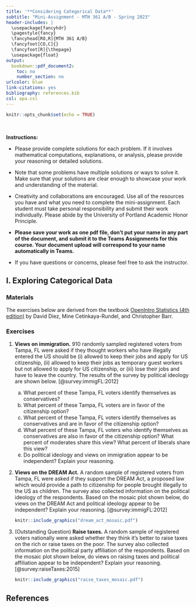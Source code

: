 ```yaml
---
title: '**Considering Categorical Data**'
subtitle: "Mini-Assignment - MTH 361 A/B - Spring 2023"
header-includes: |
  \usepackage{fancyhdr}
  \pagestyle{fancy}
  \fancyhead[RO,R]{MTH 361 A/B}
  \fancyfoot[CO,C]{}
  \fancyfoot[R]{\thepage}
  \usepackage{float}
output:
  bookdown::pdf_document2:
    toc: no
    number_section: no
urlcolor: blue
link-citations: yes
bibliography: references.bib
csl: apa.csl
---
```


```r
knitr::opts_chunk$set(echo = TRUE)
```

\

**Instructions:**
 
 * Please provide complete solutions for each problem. If it involves mathematical computations, explanations, or analysis, please provide your reasoning or detailed solutions.
 
 * Note that some problems have multiple solutions or ways to solve it. Make sure that your solutions are clear enough to showcase your work and understanding of the material.
 
 * Creativity and collaborations are encouraged. Use all of the resources you have and what you need to complete the mini-assignment. Each student must take personal responsibility and submit their work individually. Please abide by the University of Portland Academic Honor Principle.
 
 * **Please save your work as one pdf file, don't put your name in any part of the document, and submit it to the Teams Assignments for this course. Your document upload will correspond to your name automatically in Teams.**
 
 * If you have questions or concerns, please feel free to ask the instructor.

\newpage

## I. Exploring Categorical Data

### Materials

The exercises below are derived from the textbook [OpenIntro Statistics (4th edition)](https://www.openintro.org/book/os/){target="_blank"} by David Diez, Mine Cetinkaya-Rundel, and Christopher Barr.

### Exercises

1. **Views on immigration.** 910 randomly sampled registered voters from Tampa, FL were asked if they thought workers who have illegally entered the US should be (i) allowed to keep their jobs and apply for US citizenship, (ii) allowed to keep their jobs as temporary guest workers but not allowed to apply for US citizenship, or (iii) lose their jobs and have to leave the country. The results of the survey by political ideology are shown below. [@survey:immigFL:2012]

    ```{=latex}
    \begin{center}
    \begin{tabular}{l l c c c c}
                        &                           & \multicolumn{3}{c}{\textit{Political ideology}} \\
    \cline{3-5}
                        &                           & Conservative  & Moderate  & Liberal   & Total \\
    \cline{2-6}
                        & (i) Apply for citizenship & 57            & 120       & 101       & 278 \\
                        & (ii) Guest worker         & 121           & 113       & 28        & 262 \\
    \raisebox{1.5ex}[0pt]{\emph{Response}} & (iii) Leave the country    & 179       & 126       & 45        & 350 \\ 
                        & (iv) Not sure             & 15            & 4         & 1         & 20\\
    \cline{2-6}
                        & Total                     & 372           & 363       & 175       & 910
    \end{tabular}
    \end{center}
    ```

    a. What percent of these Tampa, FL voters identify themselves as conservatives?
    b. What percent of these Tampa, FL voters are in favor of the citizenship option?
    c. What percent of these Tampa, FL voters identify themselves as conservatives and are in favor of the citizenship option?
    d. What percent of these Tampa, FL voters who identify themselves as conservatives are also in favor of the citizenship option? What percent of moderates share this view? What percent of liberals share this view?
    e. Do political ideology and views on immigration appear to be independent? Explain your reasoning.

2. **Views on the DREAM Act.** A random sample of registered voters from Tampa, FL were asked if they support the DREAM Act, a proposed law which would provide a path to citizenship for people brought illegally to the US as children. The survey also collected information on the political ideology of the respondents. Based on the mosaic plot shown below, do views on the DREAM Act and  political ideology appear to be independent? Explain your reasoning. [@survey:immigFL:2012]

    ```r
    knitr::include_graphics("dream_act_mosaic.pdf")
    ```
      
\newpage
      
3. (Outstanding Question) **Raise taxes.** A random sample of registered voters nationally were asked whether they think it's better to raise taxes on the rich or raise taxes on the poor. The survey also collected information on the political party affiliation of the respondents. Based on the mosaic plot shown below, do views on raising taxes and  political affiliation appear to be independent? Explain your reasoning. [@survey:raiseTaxes:2015]

    ```r
    knitr::include_graphics("raise_taxes_mosaic.pdf")
    ```

\newpage

## References {#ref}

<div id="refs"></div>
